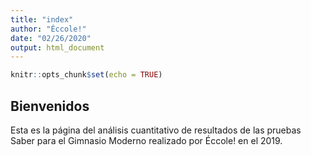 ```yaml
---
title: "index"
author: "Éccole!"
date: "02/26/2020"
output: html_document
---
```


```r
knitr::opts_chunk$set(echo = TRUE)
```

## Bienvenidos

Esta es la página del análisis cuantitativo de resultados de las pruebas Saber para el Gimnasio Moderno realizado por Éccole! en el 2019. 
